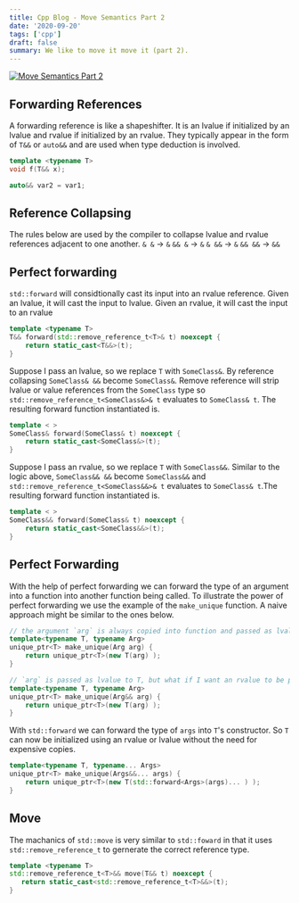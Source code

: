 ```yaml
---
title: Cpp Blog - Move Semantics Part 2
date: '2020-09-20'
tags: ['cpp']
draft: false
summary: We like to move it move it (part 2).
---
```


[![Move Semantics Part 2](http://img.youtube.com/vi/pIzaZbKUw2s/0.jpg)](http://www.youtube.com/watch?v=pIzaZbKUw2s)

## Forwarding References

A forwarding reference is like a shapeshifter. It is an lvalue if initialized by an lvalue and rvalue if initialized by an rvalue. They typically appear in the form of `T&&` or `auto&&` and are used when type deduction is involved.

```cpp
template <typename T>
void f(T&& x);

auto&& var2 = var1;
```

## Reference Collapsing

The rules below are used by the compiler to collapse lvalue and rvalue references adjacent to one another.
`& &` -> `&`
`&& &` -> `&`
`& &&` -> `&`
`&& &&` -> `&&`

## Perfect forwarding

`std::forward` will considtionally cast its input into an rvalue reference. Given an lvalue, it will cast the input to lvalue. Given an rvalue, it will cast the input to an rvalue

```cpp
template <typename T>
T&& forward(std::remove_reference_t<T>& t) noexcept {
    return static_cast<T&&>(t);
}
```

Suppose I pass an lvalue, so we replace `T` with `SomeClass&`. By reference collapsing `SomeClass& &&` become `SomeClass&`. Remove reference will strip lvalue or value references from the `SomeClass` type so `std::remove_reference_t<SomeClass&>& t` evaluates to `SomeClass& t`. The resulting forward function instantiated is.

```cpp
template < >
SomeClass& forward(SomeClass& t) noexcept {
    return static_cast<SomeClass&>(t);
}
```

Suppose I pass an rvalue, so we replace `T` with `SomeClass&&`. Similar to the logic above, `SomeClass&& &&` become `SomeClass&&` and `std::remove_reference_t<SomeClass&&>& t` evaluates to `SomeClass& t`.The resulting forward function instantiated is.

```cpp
template < >
SomeClass&& forward(SomeClass& t) noexcept {
    return static_cast<SomeClass&&>(t);
}
```

## Perfect Forwarding

With the help of perfect forwarding we can forward the type of an argument into a function into another function being called. To illustrate the power of perfect forwarding we use the example of the `make_unique` function. A naive approach might be similar to the ones below.

```cpp
// the argument `arg` is always copied into function and passed as lvalue to T
template<typename T, typename Arg>
unique_ptr<T> make_unique(Arg arg) {
    return unique_ptr<T>(new T(arg) );
}

// `arg` is passed as lvalue to T, but what if I want an rvalue to be passed to T :(
template<typename T, typename Arg>
unique_ptr<T> make_unique(Arg&& arg) {
    return unique_ptr<T>(new T(arg) );
}
```

With `std::forward` we can forward the type of `args` into `T`'s constructor. So `T` can now be initialized using an rvalue or lvalue without the need for expensive copies.

```cpp
template<typename T, typename... Args>
unique_ptr<T> make_unique(Args&&... args) {
    return unique_ptr<T>(new T(std::forward<Args>(args)... ) );
}
```

## Move

The machanics of `std::move` is very similar to `std::foward` in that it uses `std::remove_reference_t` to gernerate the correct reference type.

```cpp
template <typename T>
std::remove_reference_t<T>&& move(T&& t) noexcept {
   return static_cast<std::remove_reference_t<T>&&>(t);
}
```
